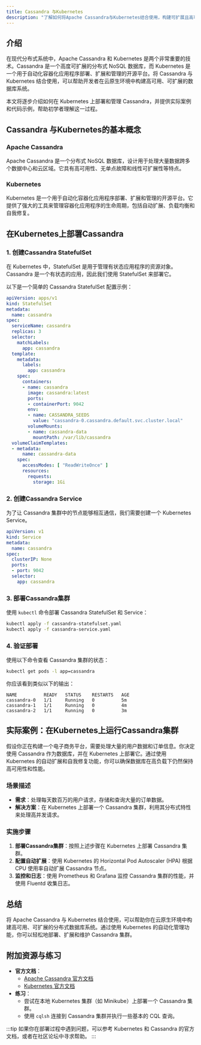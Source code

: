 ```yaml
---
title: Cassandra 与Kubernetes
description: "了解如何将Apache Cassandra与Kubernetes结合使用，构建可扩展且高可用的分布式数据库系统。"
---
```


## 介绍

在现代分布式系统中，Apache Cassandra 和 Kubernetes 是两个非常重要的技术。Cassandra 是一个高度可扩展的分布式 NoSQL 数据库，而 Kubernetes 是一个用于自动化容器化应用程序部署、扩展和管理的开源平台。将 Cassandra 与 Kubernetes 结合使用，可以帮助开发者在云原生环境中构建高可用、可扩展的数据库系统。

本文将逐步介绍如何在 Kubernetes 上部署和管理 Cassandra，并提供实际案例和代码示例，帮助初学者理解这一过程。

## Cassandra 与Kubernetes的基本概念

### Apache Cassandra
Apache Cassandra 是一个分布式 NoSQL 数据库，设计用于处理大量数据跨多个数据中心和云区域。它具有高可用性、无单点故障和线性可扩展性等特点。

### Kubernetes
Kubernetes 是一个用于自动化容器化应用程序部署、扩展和管理的开源平台。它提供了强大的工具来管理容器化应用程序的生命周期，包括自动扩展、负载均衡和自我修复。

## 在Kubernetes上部署Cassandra

### 1. 创建Cassandra StatefulSet
在 Kubernetes 中，StatefulSet 是用于管理有状态应用程序的资源对象。Cassandra 是一个有状态的应用，因此我们使用 StatefulSet 来部署它。

以下是一个简单的 Cassandra StatefulSet 配置示例：

```yaml
apiVersion: apps/v1
kind: StatefulSet
metadata:
  name: cassandra
spec:
  serviceName: cassandra
  replicas: 3
  selector:
    matchLabels:
      app: cassandra
  template:
    metadata:
      labels:
        app: cassandra
    spec:
      containers:
      - name: cassandra
        image: cassandra:latest
        ports:
        - containerPort: 9042
        env:
        - name: CASSANDRA_SEEDS
          value: "cassandra-0.cassandra.default.svc.cluster.local"
        volumeMounts:
        - name: cassandra-data
          mountPath: /var/lib/cassandra
  volumeClaimTemplates:
  - metadata:
      name: cassandra-data
    spec:
      accessModes: [ "ReadWriteOnce" ]
      resources:
        requests:
          storage: 1Gi
```

### 2. 创建Cassandra Service
为了让 Cassandra 集群中的节点能够相互通信，我们需要创建一个 Kubernetes Service。

```yaml
apiVersion: v1
kind: Service
metadata:
  name: cassandra
spec:
  clusterIP: None
  ports:
  - port: 9042
  selector:
    app: cassandra
```

### 3. 部署Cassandra集群
使用 `kubectl` 命令部署 Cassandra StatefulSet 和 Service：

```bash
kubectl apply -f cassandra-statefulset.yaml
kubectl apply -f cassandra-service.yaml
```

### 4. 验证部署
使用以下命令查看 Cassandra 集群的状态：

```bash
kubectl get pods -l app=cassandra
```

你应该看到类似以下的输出：

```
NAME          READY   STATUS    RESTARTS   AGE
cassandra-0   1/1     Running   0          5m
cassandra-1   1/1     Running   0          4m
cassandra-2   1/1     Running   0          3m
```

## 实际案例：在Kubernetes上运行Cassandra集群

假设你正在构建一个电子商务平台，需要处理大量的用户数据和订单信息。你决定使用 Cassandra 作为数据库，并在 Kubernetes 上部署它。通过使用 Kubernetes 的自动扩展和自我修复功能，你可以确保数据库在高负载下仍然保持高可用性和性能。

### 场景描述
- **需求**：处理每天数百万的用户请求，存储和查询大量的订单数据。
- **解决方案**：在 Kubernetes 上部署一个 Cassandra 集群，利用其分布式特性来处理高并发请求。

### 实施步骤
1. **部署Cassandra集群**：按照上述步骤在 Kubernetes 上部署 Cassandra 集群。
2. **配置自动扩展**：使用 Kubernetes 的 Horizontal Pod Autoscaler (HPA) 根据 CPU 使用率自动扩展 Cassandra 节点。
3. **监控和日志**：使用 Prometheus 和 Grafana 监控 Cassandra 集群的性能，并使用 Fluentd 收集日志。

## 总结

将 Apache Cassandra 与 Kubernetes 结合使用，可以帮助你在云原生环境中构建高可用、可扩展的分布式数据库系统。通过使用 Kubernetes 的自动化管理功能，你可以轻松地部署、扩展和维护 Cassandra 集群。

## 附加资源与练习

- **官方文档**：
  - [Apache Cassandra 官方文档](https://cassandra.apache.org/doc/latest/)
  - [Kubernetes 官方文档](https://kubernetes.io/docs/home/)
- **练习**：
  - 尝试在本地 Kubernetes 集群（如 Minikube）上部署一个 Cassandra 集群。
  - 使用 `cqlsh` 连接到 Cassandra 集群并执行一些基本的 CQL 查询。

:::tip
如果你在部署过程中遇到问题，可以参考 Kubernetes 和 Cassandra 的官方文档，或者在社区论坛中寻求帮助。
:::
